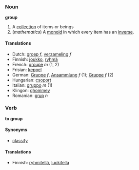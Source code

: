 === Noun ===
'''group'''

#A [[collection]] of items or beings
#(''mathematics'') A [[monoid]] in which every item has an [[inverse]].

==== Translations ====
*Dutch: [[groep]] ''f'', [[verzameling]] ''f''
*Finnish: [[joukko]], [[ryhmä]]
*French: [[groupe]] ''m'' (1, 2)
*Frisian: [[keppel]]
*German: [[Gruppe]] ''f'', [[Ansammlung]] ''f'' (1); [[Gruppe]] ''f'' (2)
*Hungarian: [[csoport]]
*Italian: [[gruppo]] ''m'' (1)
*Klingon: [[ghommey]]
*Romanian: [[grup]] ''n''

=== Verb ===
'''to group'''

==== Synonyms ====

* [[classify]]

==== Translations ====

* Finnish: [[ryhmitellä]], [[luokitella]]